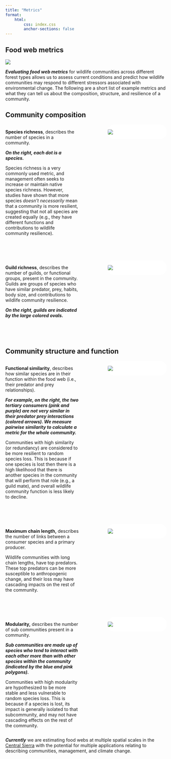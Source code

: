 ```yaml
---
title: "Metrics"
format: 
    html:
        css: index.css
        anchor-sections: false
---
```


```{=html}
<style>
    .imgcap {
        background-color: white;
        border-radius: 20px;
        border: 1px solid white;
        overflow: hidden;
    }
</style>
```
## Food web metrics

![](images/ForestType_Collage.png){fig-align="center"}

***Evaluating food web metrics*** for wildlife communities across different forest types allows us to assess current conditions and predict how wildlife communities may respond to different stressors associated with environmental change. The following are a short list of example metrics and what they can tell us about the composition, structure, and resilience of a community.  

## Community composition

```{=html}
<!-- Three basic metrics include **guild richness**, and **functional** **dissimilarity**, vs **functional similarity**.

::: callout-tip
## Basic metrics

**Guild richness** describes how many different functional groups are present in a wildlife community. This is one way to describe biodiversity and health present in a community.

**Functional dissimilarity** describes the variety of functions present in a wildlife community. Communities with higher functional dissimilarity may support a higher diversity of ecosystem functions that in turn support ecosystem health.

**Functional similarity** (redundancy) describes how species perform similar functions within a wildlife community. Communities with higher functional redundancy are predicted to be more resilient to species loss.
::: -->
```
::: columns
::: {.column width="50%"}
**Species richness**, describes the number of species in a community.

***On the right, each dot is a species.***

Species richness is a very commonly used metric, and management often seeks to increase or maintain native species richness. However, studies have shown that more species *doesn't necessarily* mean that a community is more resilient, suggesting that not all species are created equally (e.g., they have different functions and contributions to wildlife community resilience).
:::

::: {.column width="10%"}
:::

::: {.column width="40%"}
::: imgcap
![](SVG_images/Metric_SpeciesRichness.svg)
:::
:::
:::

<br> <br>

::: columns
::: {.column width="50%"}
**Guild richness**, describes the number of guilds, or functional groups, present in the community. Guilds are groups of species who have similar predator, prey, habits, body size, and contributions to wildlife community resilience.

***On the right, guilds are indicated by the large colored ovals.***
:::

::: {.column width="10%"}
:::

::: {.column width="40%"}
::: imgcap
![](SVG_images/Metric_GuildRichness.svg)
:::
:::
:::

<br> <br>

## Community structure and function

::: columns
::: {.column width="50%"}
**Functional similarity**, describes how similar species are in their function within the food web (i.e., their predator and prey relationships).

***For example, on the right, the two tertiary consumers (pink and purple) are not very similar in their predator prey interactions (colored arrows). We measure pairwise similarity to calculate a metric for the whole community.***

Communities with high similarity (or redundancy) are considered to be more resilient to random species loss. This is because if one species is lost then there is a high likelihood that there is another species in the community that will perform that role (e.g., a guild mate), and overall wildlife community function is less likely to decline.
:::

::: {.column width="10%"}
:::

::: {.column width="40%"}
::: imgcap
![](SVG_images/Metrics_Similarity.svg)
:::
:::
:::

<br> <br>

::: columns
::: {.column width="50%"}
**Maximum chain length,** describes the number of links between a consumer species and a primary producer.

Wildlife communities with long chain lengths, have top predators. These top predators can be more susceptible to anthropogenic change, and their loss may have cascading impacts on the rest of the community.
:::

::: {.column width="10%"}
:::

::: {.column width="40%"}
::: imgcap
![](SVG_images/Metrics_MCL.svg)
:::
:::
:::

<br> <br>

::: columns
::: {.column width="50%"}
**Modularity,** describes the number of sub communities present in a community.

***Sub communities are made up of species who tend to interact with each other more than with other species within the community (indicated by the blue and pink polygons).***

Communities with high modularity are hypothesized to be more stable and less vulnerable to random species loss. This is because if a species is lost, its impact is generally isolated to that subcommunity, and may not have cascading effects on the rest of the community.
:::

::: {.column width="10%"}
:::

::: {.column width="40%"}
::: imgcap
![](SVG_images/Metric_Modularity.svg)
:::
:::
:::

***Currently*** we are estimating food webs at multiple spatial scales in the [Central Sierra](central_sierras.qmd "Central Sierras") with the potential for multiple applications relating to describing communities, management, and climate change.
